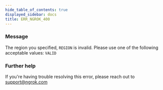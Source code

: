 ```yaml
---
hide_table_of_contents: true
displayed_sidebar: docs
title: ERR_NGROK_400
---
```


### Message

The region you specified, `REGION` is invalid. Please use one of the following acceptable values: `VALID`

### Further help

If you're having trouble resolving this error, please reach out to [support@ngrok.com](mailto:support@ngrok.com?subject=Help%20with%20ERR_NGROK_400)
